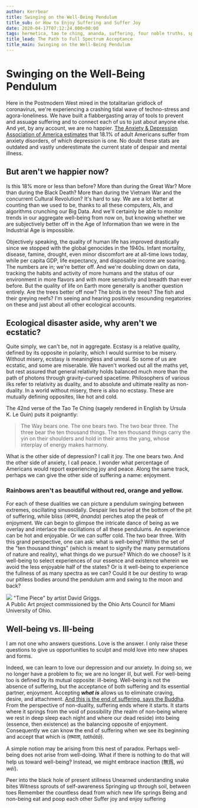 ```yaml
---
author: Kerrbear
title: Swinging on the Well-Being Pendulum
title_sub: or How to Enjoy Suffering and Suffer Joy
date: 2020-04-17T07:12:24.000+00:00
tags: hermetica, tao te ching, ananda, suffering, four noble truths, spectra
title_lead: The Path to Full Spectrum Acceptance
title_main: Swinging on the Well-Being Pendulum
---
```


# Swinging on the Well-Being Pendulum

Here in the Postmodern West mired in the totalitarian gridlock of coronavirus, we're experiencing a crashing tidal wave of techno-stress and agora-loneliness. We have built a flabbergasting array of tools to prevent and assuage suffering and to connect each of us to just about anyone else. And yet, by any account, we are no happier.<!--more--> [The Anxiety & Depression Association of America estimates](https://adaa.org/about-adaa/press-room/facts-statistics/ 'ADAA Statistics') that 18.1% of adult Americans suffer from anxiety disorders, of which depression is one. No doubt these stats are outdated and vastly underestimate the current state of despair and mental illness.

## But aren't we happier now?

Is this 18% more or less than before? More than during the Great War? More than during the Black Death? More than during the Vietnam War and the concurrent Cultural Revolution? It's hard to say. We are a lot better at counting than we used to be, thanks to all these computers, AIs, and algorithms crunching our Big Data. And we'll certainly be able to monitor trends in our aggregate well-being from now on, but knowing whether we are subjectively better off in the Age of Information than we were in the Industrial Age is impossible.

Objectively speaking, the quality of human life has improved drastically since we stopped with the global genocides in the 1940s. Infant mortality, disease, famine, drought, even minor discomfort are at all-time lows today, while per capita GDP, life expectancy, and disposable income are soaring. The numbers are in; we're better off. And we're doubling down on data, tracking the habits and activity of more humans and the status of our environment in more flavors and with more sensitivity and breadth than ever before. But the quality of life on Earth more generally is another question entirely. Are the trees better off now? The birds in the trees? The fish and their greying reefs? I'm seeing and hearing positively resounding negatories on these and just about all other ecological accounts.

## Ecological disaster aside, why aren't we ecstatic?

Quite simply, we can't be, not in aggregate. Ecstasy is a relative quality, defined by its opposite in polarity, which I would surmise to be misery. Without misery, ecstasy is meaningless and unreal. So some of us are ecstatic, and some are miserable. We haven't worked out all the maths yet, but rest assured that general relativity holds balanced much more than the path of photons through gravity-curved spacetime. Philosophers of various ilks refer to relativity as duality, and to absolute and ultimate reality as non-duality. In a world without misery, there is also no ecstasy. These are mutually defining opposites, like hot and cold.

The 42nd verse of the Tao Te Ching (sagely rendered in English by Ursula K. Le Guin) puts it poignantly:

> The Way bears one.
> The one bears two.
> The two bear three.
> The three bear the ten thousand things.
> The ten thousand things
> carry the yin on their shoulders
> and hold in their arms the yang,
> whose interplay of energy
> makes harmony.

What is the other side of depression? I call it joy. The one bears two. And the other side of anxiety, I call peace. I wonder what percentage of Americans would report experiencing joy and peace. Along the same track, perhaps we can give the other side of suffering a name: enjoyment.

### Rainbows aren't as beautiful without red, orange and yellow.

For each of these dualities we can picture a pendulum swinging between extremes, oscillating sinusoidally. Despair lies buried at the bottom of the pit of suffering, while bliss (आनन्द, _ānanda_) perches atop the peak of enjoyment. We can begin to glimpse the intricate dance of being as we overlay and interlace the oscillations of all these pendulums. An experience can be hot and enjoyable. Or we can suffer cold. The two bear three. With this grand perspective, one can ask: what is well-being? Within the set of the "ten thousand things" (which is meant to signify the many permutations of nature and reality), what things do we pursue? Which do we choose? Is it well-being to select experiences of our essence and existence wherein we avoid the less enjoyable half of the states? Or is it well-being to experience the fullness of as many spectra as we can? Could it be our destiny to wrap our pitiless bodies around the pendulum arm and swing to the moon and back?

![](/uploads/2020/:month/david-griggs-art-installation-kreger-pendulum-miami-4.jpg) "Time Piece" by artist David Griggs.<br />A Public Art project commissioned by the Ohio Arts Council for Miami University of Ohio.

## Well-being vs. Ill-being

I am not one who answers questions. Love is the answer. I only raise these questions to give us opportunities to sculpt and mold love into new shapes and forms.

Indeed, we can learn to love our depression and our anxiety. In doing so, we no longer have a problem to fix; we are no longer ill, but well. For well-being too is defined by its mutual opposite: ill-being. Well-being is not the absence of suffering, but the acceptance of both suffering and its essential partner, enjoyment. Accepting **_what is_** allows us to eliminate craving, desire, and attachment. [And this is the end of suffering, says the Buddha](https://www.wikiwand.com/en/Four_Noble_Truths 'Four Noble Truths of Buddhism'). From the perspective of non-duality, suffering ends where it starts. It starts where it springs from the void of possibility (the realm of non-being where we rest in deep sleep each night and where our dead reside) into being (essence, then existence) as the balancing opposite of enjoyment. Consequently we can know the end of suffering when we see its beginning and accept that which is (तथाता, _tathātā_).

A simple notion may be arising from this nest of paradox. Perhaps well-being does not arise from well-doing. What if there is nothing to do that will help us toward well-being? Instead, we might embrace inaction (無爲, _wú wéi_).

Peer into the black hole of present stillness
Unearned understanding snake bites
Witness sprouts of self-awareness
Springing up through soil, between toes
Remember the countless dead from which new life springs
Being and non-being eat and poop each other
Suffer joy and enjoy suffering
